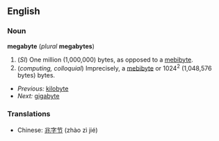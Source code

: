 ==English==

===Noun===
'''megabyte''' (''plural'' '''megabytes''')
# (''SI'') One million (1,000,000) bytes, as opposed to a [[mebibyte]].
# (''computing, colloquial'') Imprecisely, a [[mebibyte]] or 1024<sup>2</sup> (1,048,576 bytes) bytes.

*''Previous:'' [[kilobyte]]
*''Next:'' [[gigabyte]]

===Translations===
*Chinese: [[兆字节]] (zhào zì jié)